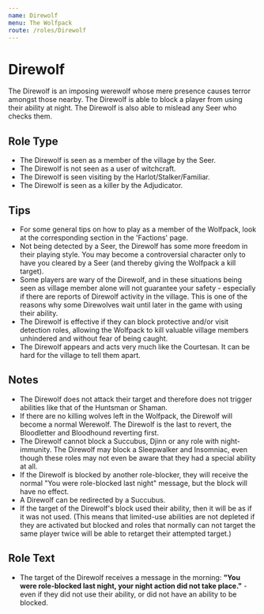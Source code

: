 ```yaml
---
name: Direwolf
menu: The Wolfpack
route: /roles/Direwolf
---
```


# Direwolf

The Direwolf is an imposing werewolf whose mere presence causes terror amongst those nearby. The Direwolf is able to block a player from using their ability at night. The Direwolf is also able to mislead any Seer who checks them.

## Role Type

- The Direwolf is seen as a member of the village by the Seer.
- The Direwolf is not seen as a user of witchcraft.
- The Direwolf is seen visiting by the Harlot/Stalker/Familiar.
- The Direwolf is seen as a killer by the Adjudicator.

## Tips

- For some general tips on how to play as a member of the Wolfpack, look at the corresponding section in the 'Factions' page.
- Not being detected by a Seer, the Direwolf has some more freedom in their playing style. You may become a controversial character only to have you cleared by a Seer (and thereby giving the Wolfpack a kill target).
- Some players are wary of the Direwolf, and in these situations being seen as village member alone will not guarantee your safety - especially if there are reports of Direwolf activity in the village. This is one of the reasons why some Direwolves wait until later in the game with using their ability.
- The Direwolf is effective if they can block protective and/or visit detection roles, allowing the Wolfpack to kill valuable village members unhindered and without fear of being caught.
- The Direwolf appears and acts very much like the Courtesan. It can be hard for the village to tell them apart.

## Notes

- The Direwolf does not attack their target and therefore does not trigger abilities like that of the Huntsman or Shaman.
- If there are no killing wolves left in the Wolfpack, the Direwolf will become a normal Werewolf. The Direwolf is the last to revert, the Bloodletter and Bloodhound reverting first.
- The Direwolf cannot block a Succubus, Djinn or any role with night-immunity. The Direwolf may block a Sleepwalker and Insomniac, even though these roles may not even be aware that they had a special ability at all.
- If the Direwolf is blocked by another role-blocker, they will receive the normal "You were role-blocked last night" message, but the block will have no effect.
- A Direwolf can be redirected by a Succubus.
- If the target of the Direwolf's block used their ability, then it will be as if it was not used. (This means that limited-use abilities are not depleted if they are activated but blocked and roles that normally can not target the same player twice will be able to retarget their attempted target.)

## Role Text

- The target of the Direwolf receives a message in the morning: **"You were role-blocked last night, your night action did not take place."** - even if they did not use their ability, or did not have an ability to be blocked.
